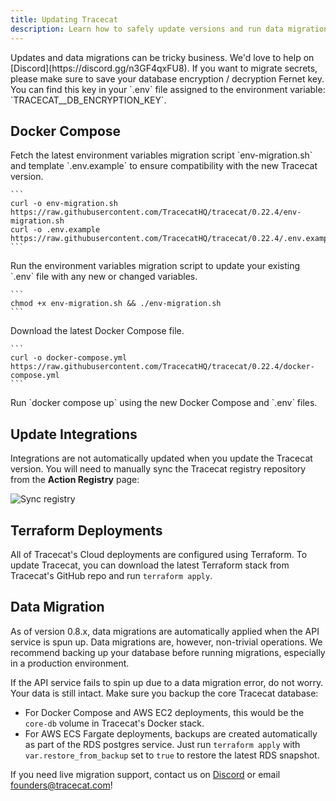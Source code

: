 ```yaml
---
title: Updating Tracecat
description: Learn how to safely update versions and run data migrations.
---
```


<Note>
  Updates and data migrations can be tricky business. We'd love to help on
  [Discord](https://discord.gg/n3GF4qxFU8).
</Note>

<Warning>
  If you want to migrate secrets, please make sure to save your database
  encryption / decryption Fernet key. You can find this key in your `.env` file
  assigned to the environment variable: `TRACECAT__DB_ENCRYPTION_KEY`.
</Warning>

## Docker Compose

<Steps>
  <Step title="Download latest environment variables migration script and template">
    Fetch the latest environment variables migration script `env-migration.sh`
    and template `.env.example` to ensure compatibility with the new Tracecat
    version.

    ```
    curl -o env-migration.sh https://raw.githubusercontent.com/TracecatHQ/tracecat/0.22.4/env-migration.sh
    curl -o .env.example https://raw.githubusercontent.com/TracecatHQ/tracecat/0.22.4/.env.example
    ```

  </Step>
  <Step title="Execute environment variables migration">
    Run the environment variables migration script to update your existing
    `.env` file with any new or changed variables.

    ```
    chmod +x env-migration.sh && ./env-migration.sh
    ```

  </Step>
  <Step title="Update Docker Compose Configuration">
    Download the latest Docker Compose file.

    ```
    curl -o docker-compose.yml https://raw.githubusercontent.com/TracecatHQ/tracecat/0.22.4/docker-compose.yml
    ```

  </Step>
  <Step title="Restart Tracecat">
    Run `docker compose up` using the new Docker Compose and `.env` files.
  </Step>
</Steps>

## Update Integrations

Integrations are not automatically updated when you update the Tracecat version.
You will need to manually sync the Tracecat registry repository from the **Action Registry** page:

![Sync registry](/img/tutorials/sync-registry.png)

## Terraform Deployments

All of Tracecat's Cloud deployments are configured using Terraform.
To update Tracecat, you can download the latest Terraform stack from Tracecat's GitHub repo and run `terraform apply`.

## Data Migration

As of version 0.8.x, data migrations are automatically applied when the API service is spun up.
Data migrations are, however, non-trivial operations.
We recommend backing up your database before running migrations, especially in a production environment.

<Note>
If the API service fails to spin up due to a data migration error, do not worry.
Your data is still intact. Make sure you backup the core Tracecat database:

- For Docker Compose and AWS EC2 deployments, this would be the `core-db` volume in Tracecat's Docker stack.
- For AWS ECS Fargate deployments, backups are created automatically as part of the RDS postgres service. Just run `terraform apply` with `var.restore_from_backup` set to `true` to restore the latest RDS snapshot.

If you need live migration support, contact us on [Discord](https://discord.gg/n3GF4qxFU8) or email [founders@tracecat.com](mailto:founders@tracecat.com)!

</Note>
